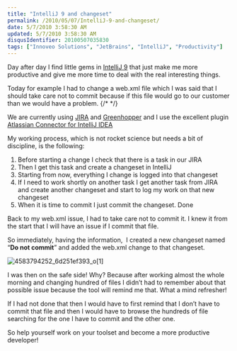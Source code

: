 ```yaml
---
title: "IntelliJ 9 and changeset"
permalink: /2010/05/07/IntelliJ-9-and-changeset/
date: 5/7/2010 3:58:30 AM
updated: 5/7/2010 3:58:30 AM
disqusIdentifier: 20100507035830
tags: ["Innoveo Solutions", "JetBrains", "IntelliJ", "Productivity"]
---
```

Day after day I find little gems in [IntelliJ 9](http://www.jetbrains.com/idea/index.html) that just make me more productive and give me more time to deal with the real interesting things.

Today for example I had to change a web.xml file which I was said that I should take care not to commit because if this file would go to our customer than we would have a problem. 
{/* <!-- more --> */}

We are currently using [JIRA](http://www.atlassian.com/software/jira/) and [Greenhopper](http://www.atlassian.com/software/greenhopper) and I use the excellent plugin [Atlassian Connector for IntelliJ IDEA](http://confluence.atlassian.com/display/IDEPLUGIN/Atlassian+IntelliJ+Connector+2.0+Release+Notes)

My working process, which is not rocket science but needs a bit of discipline, is the following:

1.  Before starting a change I check that there is a task in our JIRA
2.  Then I get this task and create a changeset in IntelliJ
3.  Starting from now, everything I change is logged into that changeset
4.  If I need to work shortly on another task I get another task from JIRA and create another changeset and start to log my work on that new changeset
5.  When it is time to commit I just commit the changeset. Done  

Back to my web.xml issue, I had to take care not to commit it. I knew it from the start that I will have an issue if I commit that file. 

So immediately, having the information,  I created a new changeset named “**Do not commit**” and added the web.xml change to that changeset.

![4583794252_6d251ef393_o[1]](/images/4583794252_6d251ef393_o%5B1%5D.png "4583794252_6d251ef393_o[1]")

I was then on the safe side! Why? Because after working almost the whole morning and changing hundred of files I didn’t had to remember about that possible issue because the tool will remind me that. What a mind refresher!

If I had not done that then I would have to first remind that I don’t have to commit that file and then I would have to browse the hundreds of file searching for the one I have to commit and the other one.

So help yourself work on your toolset and become a more productive developer!
